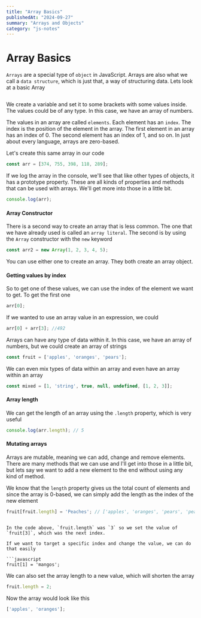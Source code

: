 ```yaml
---
title: "Array Basics"
publishedAt: "2024-09-27"
summary: "Arrays and Objects"
category: "js-notes"
---
```

# Array Basics

`Arrays` are a special type of `object` in JavaScript. Arrays are also what we call a `data structure`, which is just that, a way of structuring data. Lets look at a basic Array

<img src="/images/array.png" alt="" />

We create a variable and set it to some brackets with some values inside. The values could be of any type. In this case, we have an array of numbers.

The values in an array are called `elements`. Each element has an `index`. The index is the position of the element in the array. The first element in an array has an index of 0. The second element has an index of 1, and so on. In just about every language, arrays are zero-based.

Let's create this same array in our code

```javascript
const arr = [374, 755, 398, 118, 289];
```

If we log the array in the console, we'll see that like other types of objects, it has a prototype property. These are all kinds of properties and methods that can be used with arrays. We'll get more into those in a little bit.

```javascript
console.log(arr);
```

#### Array Constructor

There is a second way to create an array that is less common. The one that we have already used is called an `array literal`. The second is by using the `Array` constructor with the `new` keyword

```js
const arr2 = new Array(1, 2, 3, 4, 5);
```

You can use either one to create an array. They both create an array object.

#### Getting values by index

So to get one of these values, we can use the index of the element we want to get. To get the first one

```javascript
arr[0];
```

If we wanted to use an array value in an expression, we could

```javascript
arr[0] + arr[3]; //492
```

Arrays can have any type of data within it. In this case, we have an array of numbers, but we could create an array of strings

```javascript
const fruit = ['apples', 'oranges', 'pears'];
```

We can even mix types of data within an array and even have an array within an array

```javascript
const mixed = [1, 'string', true, null, undefined, [1, 2, 3]];
```

#### Array length

We can get the length of an array using the `.length` property, which is very useful

```javascript
console.log(arr.length); // 5
```

#### Mutating arrays

Arrays are mutable, meaning we can add, change and remove elements. There are many methods that we can use and I'll get into those in a little bit, but lets say we want to add a new element to the end without using any kind of method.

We know that the `length` property gives us the total count of elements and since the array is 0-based, we can simply add the length as the index of the new element

```JavaScript
fruit[fruit.length] = 'Peaches'; // ['apples', 'oranges', 'pears', 'peaches']
```

````

In the code above, `fruit.length` was `3` so we set the value of `fruit[3]`, which was the next index.

If we want to target a specific index and change the value, we can do that easily

```javascript
fruit[1] = 'mangos';
````

We can also set the array length to a new value, which will shorten the array

```JavaScript
fruit.length = 2;
```

Now the array would look like this

```javascript
['apples', 'oranges'];
```
